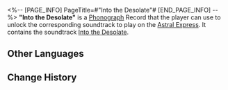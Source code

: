 <%-- [PAGE_INFO]
PageTitle=#"Into the Desolate"#
[END_PAGE_INFO] --%>
{{Item Infobox
|id          = 210206
|image       = Item Into the Desolate.png
|type        = Disk
|invCategory = Valuables
|rarity      = 3
|effect      = 
|description = A record that can be played on the Express' phonograph. It might be a chance acquisition or a gift from someone else. All sorts of memories surge up when the music plays &mdash; the smiles, encounters, touches, and the excitement of battle. Maybe that is why people still collect records even as society rapidly advances.<br />The current record contains the track, "Into the Desolate."
}}
{{Description|''The wind blows and the waves roar, the leaves quake, and valleys echo.''}}
'''"Into the Desolate"''' is a [[Phonograph]] Record that the player can use to unlock the corresponding soundtrack to play on the [[Astral Express]]. It contains the soundtrack [[Into the Desolate]].

==Other Languages==
{{Other Languages
|en   = "Into the Desolate"
|zhs  = 《鹤唳》
|zht  = 〈鶴唳〉
|ja   = 『鶴唳』
|ko   = ≪두루미 울음≫
|es   = Hacia la desolación
|fr   = «&nbsp;Into the Desolate&nbsp;»
|ru   = Into the Desolate
|th   = "Into the Desolate"
|vi   = "Hạc Kêu"
|de   = „In die Einöde“
|id   = "Into the Desolate"
|pt   = "Into the Desolate"
}}

==Change History==
{{Change History|1.1}}
